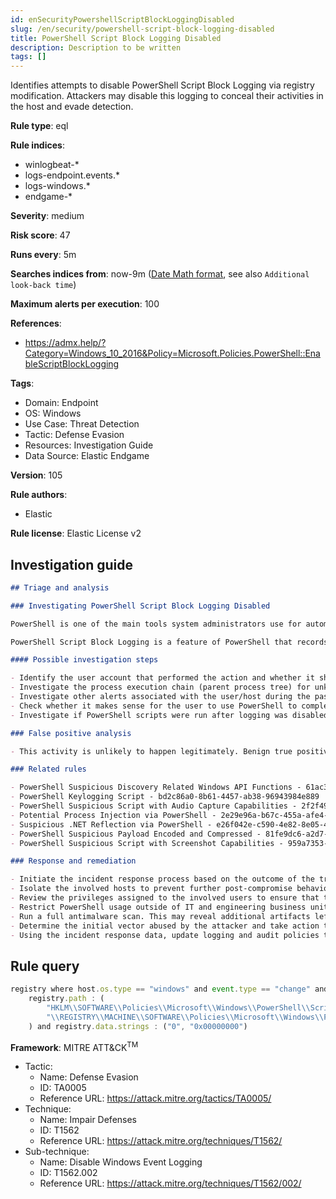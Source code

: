 ```yaml
---
id: enSecurityPowershellScriptBlockLoggingDisabled
slug: /en/security/powershell-script-block-logging-disabled
title: PowerShell Script Block Logging Disabled
description: Description to be written
tags: []
---
```


<div id="powershell-script-block-logging-disabled"></div>

Identifies attempts to disable PowerShell Script Block Logging via registry modification. Attackers may disable this logging to conceal their activities in the host and evade detection.

**Rule type**: eql

**Rule indices**: 

* winlogbeat-*
* logs-endpoint.events.*
* logs-windows.*
* endgame-*

**Severity**: medium

**Risk score**: 47

**Runs every**: 5m

**Searches indices from**: now-9m ([Date Math format](((ref))/common-options.html#date-math), see also <DocLink id="enSecurityRulesUiCreate" section="set-the-rules-schedule">`Additional look-back time`</DocLink>)

**Maximum alerts per execution**: 100

**References**: 

* https://admx.help/?Category=Windows_10_2016&Policy=Microsoft.Policies.PowerShell::EnableScriptBlockLogging

**Tags**: 

* Domain: Endpoint
* OS: Windows
* Use Case: Threat Detection
* Tactic: Defense Evasion
* Resources: Investigation Guide
* Data Source: Elastic Endgame

**Version**: 105

**Rule authors**: 

* Elastic

**Rule license**: Elastic License v2

## Investigation guide

```markdown
## Triage and analysis

### Investigating PowerShell Script Block Logging Disabled

PowerShell is one of the main tools system administrators use for automation, report routines, and other tasks, making it available in various environments and creating an attractive way for attackers to execute code.

PowerShell Script Block Logging is a feature of PowerShell that records the content of all script blocks that it processes, giving defenders visibility of PowerShell scripts and sequences of executed commands.

#### Possible investigation steps

- Identify the user account that performed the action and whether it should perform this kind of action.
- Investigate the process execution chain (parent process tree) for unknown processes. Examine their executable files for prevalence, whether they are located in expected locations, and if they are signed with valid digital signatures.
- Investigate other alerts associated with the user/host during the past 48 hours.
- Check whether it makes sense for the user to use PowerShell to complete tasks.
- Investigate if PowerShell scripts were run after logging was disabled.

### False positive analysis

- This activity is unlikely to happen legitimately. Benign true positives (B-TPs) can be added as exceptions if necessary.

### Related rules

- PowerShell Suspicious Discovery Related Windows API Functions - 61ac3638-40a3-44b2-855a-985636ca985e
- PowerShell Keylogging Script - bd2c86a0-8b61-4457-ab38-96943984e889
- PowerShell Suspicious Script with Audio Capture Capabilities - 2f2f4939-0b34-40c2-a0a3-844eb7889f43
- Potential Process Injection via PowerShell - 2e29e96a-b67c-455a-afe4-de6183431d0d
- Suspicious .NET Reflection via PowerShell - e26f042e-c590-4e82-8e05-41e81bd822ad
- PowerShell Suspicious Payload Encoded and Compressed - 81fe9dc6-a2d7-4192-a2d8-eed98afc766a
- PowerShell Suspicious Script with Screenshot Capabilities - 959a7353-1129-4aa7-9084-30746b256a70

### Response and remediation

- Initiate the incident response process based on the outcome of the triage.
- Isolate the involved hosts to prevent further post-compromise behavior.
- Review the privileges assigned to the involved users to ensure that the least privilege principle is being followed.
- Restrict PowerShell usage outside of IT and engineering business units using GPOs, AppLocker, Intune, or similar software.
- Run a full antimalware scan. This may reveal additional artifacts left in the system, persistence mechanisms, and malware components.
- Determine the initial vector abused by the attacker and take action to prevent reinfection through the same vector.
- Using the incident response data, update logging and audit policies to improve the mean time to detect (MTTD) and the mean time to respond (MTTR).

```

## Rule query

```js
registry where host.os.type == "windows" and event.type == "change" and
    registry.path : (
        "HKLM\\SOFTWARE\\Policies\\Microsoft\\Windows\\PowerShell\\ScriptBlockLogging\\EnableScriptBlockLogging",
        "\\REGISTRY\\MACHINE\\SOFTWARE\\Policies\\Microsoft\\Windows\\PowerShell\\ScriptBlockLogging\\EnableScriptBlockLogging"
    ) and registry.data.strings : ("0", "0x00000000")

```

**Framework**: MITRE ATT&CK<sup>TM</sup>

* Tactic:
    * Name: Defense Evasion
    * ID: TA0005
    * Reference URL: https://attack.mitre.org/tactics/TA0005/
* Technique:
    * Name: Impair Defenses
    * ID: T1562
    * Reference URL: https://attack.mitre.org/techniques/T1562/
* Sub-technique:
    * Name: Disable Windows Event Logging
    * ID: T1562.002
    * Reference URL: https://attack.mitre.org/techniques/T1562/002/

